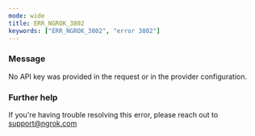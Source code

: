 ```yaml
---
mode: wide
title: ERR_NGROK_3802
keywords: ["ERR_NGROK_3802", "error 3802"]
---
```


### Message

No API key was provided in the request or in the provider configuration.

### Further help

If you're having trouble resolving this error, please reach out to [support@ngrok.com](mailto:support@ngrok.com?subject=Help%20with%20ERR_NGROK_3802)
